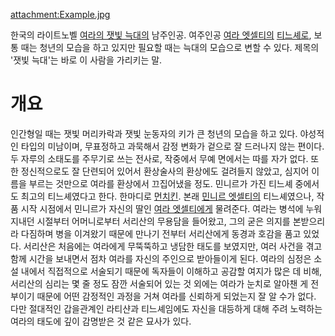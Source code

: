 attachment:Example.jpg

한국의 라이트노벨 [[여라의 잿빛 늑대]]의 남주인공. 여주인공 [[여라 엣셀티]]의 [[티느셰]]로, 보통 때는 청년의 모습을 하고 있지만 필요할 때는 늑대의 모습으로 변할 수 있다. 제목의 '잿빛 늑대'는 바로 이 사람을 가리키는 말.
= 개요 =
인간형일 때는 잿빛 머리카락과 잿빛 눈동자의 키가 큰 청년의 모습을 하고 있다. 야성적인 타입의 미남이며, 무표정하고 과묵해서 감정 변화가 겉으로 잘 드러나지 않는 편이다. 두 자루의 소태도를 주무기로 쓰는 전사로, 작중에서 무예 면에서는 따를 자가 없다. 또한 정신적으로도 잘 단련되어 있어서 환상술사의 환상에도 걸려들지 않았고, 심지어 이름을 부르는 것만으로 여라를 환상에서 끄집어냈을 정도. 민니르가 가진 티느셰 중에서도 최고의 티느셰였다고 한다. 한마디로 [[먼치킨]].
본래 [[민니르 엣셀티]]의 티느셰였으나, 작품 시작 시점에서 민니르가 자신의 딸인 [[여라 엣셀티]]에게 물려준다. 여라는 병석에 누워 지내던 시절부터 어머니로부터 서리산의 무용담을 들어왔고, 그의 굳은 의지를 본받으리라 다짐하며 병을 이겨왔기 때문에 만나기 전부터 서리산에게 동경과 호감을 품고 있었다. 서리산은 처음에는 여라에게 무뚝뚝하고 냉담한 태도를 보였지만, 여러 사건을 겪고 함께 시간을 보내면서 점차 여라를 자신의 주인으로 받아들이게 된다. 여라의 심정은 소설 내에서 직접적으로 서술되기 때문에 독자들이 이해하고 공감할 여지가 많은 데 비해, 서리산의 심리는 몇 줄 정도 잠깐 서술되어 있는 것 외에는 여라가 눈치로 알아챈 게 전부이기 때문에 어떤 감정적인 과정을 거쳐 여라를 신뢰하게 되었는지 잘 알 수가 없다. 다만 절대적인 갑을관계인 라티샨과 티느셰임에도 자신을 대등하게 대해 주려 노력하는 여라의 태도에 깊이 감명받은 것 같은 묘사가 있다.
